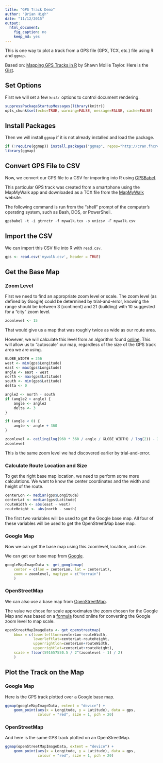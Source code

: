 ```yaml
---
title: "GPS Track Demo"
author: "Brian High"
date: "11/12/2015"
output:
  html_document:
    fig_caption: no
    keep_md: yes
---
```


This is one way to plot a track from a GPS file (GPX, TCX, etc.) file using 
R and `ggmap`. 

Based on: 
[Mapping GPS Tracks in R](http://www.r-bloggers.com/mapping-gps-tracks-in-r/) 
by Shawn Mollie Taylor. Here is the 
[Gist](https://gist.github.com/mollietaylor/4210660).

## Set Options

First we will set a few `knitr` options to control document rendering.

```r
suppressPackageStartupMessages(library(knitr))
opts_chunk$set(echo=TRUE, warning=FALSE, message=FALSE, cache=FALSE)
```

## Install Packages

Then we will install `ggmap` if it is not already installed and load the 
package.

```r
if (!require(ggmap)) install.packages("ggmap", repos="http://cran.fhcrc.org")
library(ggmap)
```

## Convert GPS File to CSV

Now, we convert our GPS file to a CSV for importing into R using 
[GPSBabel](http://www.gpsbabel.org/). 

This particular GPS track was created from a smartphone using the MapMyWalk app 
and downloaded as a TCX file from the [MapMyWalk](www.mapmywalk.com) website.

The following command is run from the "shell" prompt of the computer's 
operating system, such as Bash, DOS, or PowerShell.

```r
gpsbabel -t -i gtrnctr -f mywalk.tcx -o unicsv -F mywalk.csv
```

## Import the CSV

We can import this CSV file into R with `read.csv`.

```r
gps <- read.csv('mywalk.csv', header = TRUE)
```

## Get the Base Map

### Zoom Level

First we need to find an appropriate zoom level or scale. The zoom level 
(as defined by Google) could be determined by trial-and-error, knowing 
the range should be between 3 (continent) and 21 (building) with 10 
suggested for a "city" zoom level.

```r
zoomlevel <- 15
```

That would give us a map that was roughly twice as wide as our route area.

However, we will calculate this level from an algorithm found 
[online](http://stackoverflow.com/questions/6048975). This will allow us 
to "autoscale" our map, regardless of the size of the GPS track area we 
are using.

```r
GLOBE_WIDTH = 256
west <- min(gps$Longitude)
east <- max(gps$Longitude)
angle <- east - west
north <- max(gps$Latitude)
south <- min(gps$Latitude)
delta <- 0

angle2 <- north - south
if (angle2 > angle) {
    angle <- angle2
    delta <- 3
}

if (angle < 0) {
    angle <- angle + 360
}

zoomlevel <- ceiling(log(960 * 360 / angle / GLOBE_WIDTH) / log(2)) - 2 - delta;
zoomlevel
```

This is the same zoom level we had discovered earlier by trial-and-error.

### Calculate Route Location and Size

To get the right base map location, we need to perform some more calculations. 
We want to know the center coordinates and the width and height of the route.

```r
centerLon <- median(gps$Longitude)
centerLat <- median(gps$Latitude)
routeWidth <- abs(east - west)
routeHeight <- abs(north - south)
```

The first two variables will be used to get the Google base map. All four 
of these variables will be used to get the OpenStreetMap base map.

### Google Map

Now we can get the base map using this zoomlevel, location, and size.

We can get our base map from [Google](https://www.google.com/maps). 

```r
googleMapImageData <- get_googlemap(
    center = c(lon = centerLon, lat = centerLat), 
    zoom = zoomlevel, maptype = c("terrain")
    )
```

### OpenStreetMap

We can also use a base map from 
[OpenStreetMap](https://www.openstreetmap.org/). 

The value we chose for scale approximates the zoom chosen for the Google Map
and was based on a [formula](http://gis.stackexchange.com/questions/7430) 
found online for converting the Google zoom level to map scale. 

```r
openStreetMapImageData <- get_openstreetmap(
    bbox = c(lowerleftlon=centerLon-routeWidth, 
             lowerleftlat=centerLat-routeHeight, 
             upperrightlon=centerLon+routeWidth, 
             upperrightlat=centerLat+routeHeight),
    scale = floor(591657550.5 / 2^(zoomlevel - 1) / 2)
    )
```

## Plot the Track on the Map

### Google Map

Here is the GPS track plotted over a Google base map.

```r
ggmap(googleMapImageData, extent = "device") + 
    geom_point(aes(x = Longitude, y = Latitude), data = gps,
               colour = "red", size = 1, pch = 20)
```

### OpenStreetMap

And here is the same GPS track plotted on an OpenStreetMap.

```r
ggmap(openStreetMapImageData, extent = "device") + 
    geom_point(aes(x = Longitude, y = Latitude), data = gps,
               colour = "red", size = 1, pch = 20)
```
